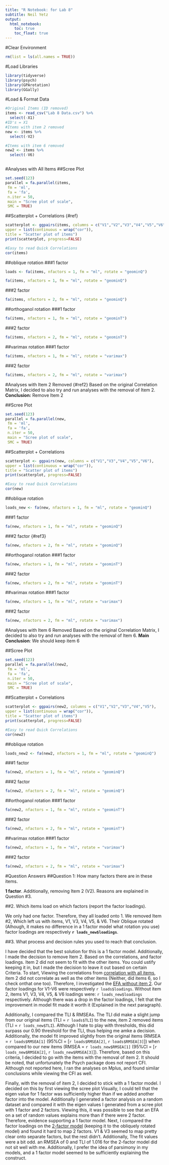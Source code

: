 ```yaml
---
title: "R Notebook: for Lab 8"
subtitle: Neil Yetz
output: 
  html_notebook:
    toc: true
    toc_float: true
---
```

#Clear Environment
```r
rm(list = ls(all.names = TRUE))
```

#Load Libraries
```r
library(tidyverse)
library(psych)
library(GPArotation)
library(GGally)
```

#Load & Format Data
```r

#Original Items (ID removed)
items <- read_csv("Lab 8 Data.csv") %>% 
  select(-X1)
#ID's = X1
#Items with item 2 removed
new <- items %>% 
  select(-V2)

#Items with item 6 removed
new2 <- items %>% 
  select(-V6)



```

#Analyses with All Items
##Scree Plot
```r
set.seed(123)
parallel = fa.parallel(items,
 fm = 'ml',
 fa = 'fa',
 n.iter = 50,
 main = "Scree plot of scale",
 SMC = TRUE)
```

##Scatterplot + Correlations  {#ref}
```r
scatterplot <- ggpairs(items, columns = c("V1","V2","V3","V4","V5","V6"), 
upper = list(continuous = wrap("cor")),
title = "Scatter plot of items")
print(scatterplot, progress=FALSE) 

#Easy to read Quick Correlations
cor(items)

```



##oblique rotation
###1 factor
```r
loads <- fa(items, nfactors = 1, fm = "ml", rotate = "geominQ")

```


```r

fa(items, nfactors = 1, fm = "ml", rotate = "geominQ")

```

###2 factor 
```r
fa(items, nfactors = 2, fm = "ml", rotate = "geominQ")
```

##orthoganol rotation
###1 factor
```r
fa(items, nfactors = 1, fm = "ml", rotate = "geominT")
```

###2 factor
```r
fa(items, nfactors = 2, fm = "ml", rotate = "geominT")
```

##varimax rotation
###1 factor
```r
fa(items, nfactors = 1, fm = "ml", rotate = "varimax")
```
###2 factor
```r
fa(items, nfactors = 2, fm = "ml", rotate = "varimax")
```

#Analyses with Item 2 Removed {#ref2}
Based on the original Correlation Matrix, I decided to also try and run analyses with the removal of Item 2.
**Conclusion:** Remove Item 2

##Scree Plot
```r
set.seed(123)
parallel = fa.parallel(new,
 fm = 'ml',
 fa = 'fa',
 n.iter = 50,
 main = "Scree plot of scale",
 SMC = TRUE)
```

##Scatterplot + Correlations
```r
scatterplot <- ggpairs(new, columns = c("V1","V3","V4","V5","V6"), 
upper = list(continuous = wrap("cor")),
title = "Scatter plot of items")
print(scatterplot, progress=FALSE) 

#Easy to read Quick Correlations
cor(new)

```

##oblique rotation

```r
loads_new <- fa(new, nfactors = 1, fm = "ml", rotate = "geominQ")

```

###1 factor
```r

fa(new, nfactors = 1, fm = "ml", rotate = "geominQ")

```

###2 factor {#ref3}
```r
fa(new, nfactors = 2, fm = "ml", rotate = "geominQ")
```

##orthoganol rotation
###1 factor
```r
fa(new, nfactors = 1, fm = "ml", rotate = "geominT")
```

###2 factor
```r
fa(new, nfactors = 2, fm = "ml", rotate = "geominT")
```

##varimax rotation
###1 factor
```r
fa(new, nfactors = 1, fm = "ml", rotate = "varimax")
```
###2 factor
```r
fa(new, nfactors = 2, fm = "ml", rotate = "varimax")
```

#Analyses with Item 6 Removed
Based on the original Correlation Matrix, I decided to also try and run analyses with the removal of Item 6. 
**Main Conclusion**: We should keep item 6

##Scree Plot
```r
set.seed(123)
parallel = fa.parallel(new2,
 fm = 'ml',
 fa = 'fa',
 n.iter = 50,
 main = "Scree plot of scale",
 SMC = TRUE)
```

##Scatterplot + Correlations
```r
scatterplot <- ggpairs(new2, columns = c("V1","V2","V3","V4","V5"), 
upper = list(continuous = wrap("cor")),
title = "Scatter plot of items")
print(scatterplot, progress=FALSE) 

#Easy to read Quick Correlations
cor(new2)

```

##oblique rotation

```r
loads_new2 <- fa(new2, nfactors = 1, fm = "ml", rotate = "geominQ")

```

###1 factor
```r

fa(new2, nfactors = 1, fm = "ml", rotate = "geominQ")

```

###2 factor
```r
fa(new2, nfactors = 2, fm = "ml", rotate = "geominQ")
```

##orthoganol rotation
###1 factor
```r
fa(new2, nfactors = 1, fm = "ml", rotate = "geominT")
```

###2 factor
```r
fa(new2, nfactors = 2, fm = "ml", rotate = "geominT")
```

##varimax rotation
###1 factor
```r
fa(new2, nfactors = 1, fm = "ml", rotate = "varimax")
```
###2 factor
```r
fa(new2, nfactors = 2, fm = "ml", rotate = "varimax")
```

#Question Answers
##Question 1: 	How many factors there are in these items. 

**1 factor**. Additionally, removing Item 2 (V2). Reasons are explained in Question #3.

##2. Which items load on which factors (report the factor loadings). 

We only had one factor. Therefore, they all loaded onto 1. We removed Item #2, Which left us with items, V1, V3, V4, V5, & V6. Their Oblique rotated (Alhough, it makes no difference in a 1 factor model what rotation you use) factor loadings are respectively **`r loads_new$loadings`**.

##3.	What process and decision rules you used to reach that conclusion. 

I have decided that the best solution for this is a 1 factor model. Additionally, I made the decision to remove Item 2. Based on the correlations, and factor loadings. Item 2 did not seem to fit with the other items. You could ustify keeping it in, but I made the decision to leave it out based on certain Criteria. To start, Viewing the correlations from [correlation with all items](#ref), item 2 did not correlate as well as the other items (Neither, did items 6, so I check onthat one too). Therefore, I investigated the [EFA without item 2](#ref2). Our factor loadings for V1-V6 were respectively `r loads$loadings`. Without item 2, items V1, V3, V4, V5, & V6 loadings were: `r loads_new$loadings` respectively. Although there was a drop in the factor loadings, I felt that the improvement in model fit made it worth it (Explained in the next paragraph).


Additionally, I compared the TLI & RMSEAs. The TLI did make a slight jump from our original items (TLI = `r loads$TLI`) to the new, item 2 removed items (TLI = `r loads_new$TLI`). Although I hate to play with thresholds, this did surpass our 0.90 threshold for the TLI, thus helping me  amke a decision. Additionally, the model fit improved slightly from the original items (RMSEA = `r loads$RMSEA[1]` (95%CI = [`r loads$RMSEA[2]`, `r loads$RMSEA[3]`]) when compared to our new items (RMSEA = `r loads_new$RMSEA[1]` (95%CI = [`r loads_new$RMSEA[2]`, `r loads_new$RMSEA[3]`]). Therefore, based on this criteria, I decided to go with the items with the removal of item 2. It should be noted, that unfortunately the Psych package does not report CFI. Although not reported here, I ran the analyses on Mplus, and found similar conclusions while viewing the CFI as well. 

Finally, with the removal of item 2, I decided to stick with a 1 factor model. I decided on this by first viewing the scree plot Visually, I could tell that the eigen value for 1 factor was sufficiently higher than if we added another factor into the model. Additionally I generated a factor analysis on a random dataset and compared it with the eigen values I generated from a scree plot with 1 factor and 2 factors. Viewing this, it was possible to see that an EFA on a set of random values explains more than if there were 2 factor. Therefore, evidence supporting a 1 factor model. Next, I compared the factor loadings on the [2-factor model](#ref3) (keeping it to the obliquely rotated model) and found it hard to map 2 factors. V1 & V3 seemed to map pretty clear onto separate factors, but the rest didn't. Additionally, The fit values were a bit odd. an RMSEA of 0 and TLI of 1.016 for the 2-factor model did not sit well with me. Additionally, I prefer the idea of parsimony in my models, and a 1 factor model seemed to be sufficiently explaining the construct.



